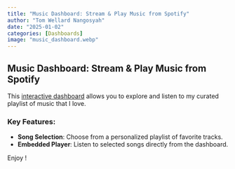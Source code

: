```yaml
---
title: "Music Dashboard: Stream & Play Music from Spotify"
author: "Tom Wellard Nangosyah"
date: "2025-01-02"
categories: [Dashboards]
image: "music_dashboard.webp"
---
```


## Music Dashboard: Stream & Play Music from Spotify

This [interactive dashboard](https://nangosyah.github.io/music-dashboard/dashboard.html) allows you to explore and listen to my curated playlist of music that I love.

### Key Features:

-   **Song Selection**: Choose from a personalized playlist of favorite tracks.
-   **Embedded Player**: Listen to selected songs directly from the dashboard.

Enjoy !
